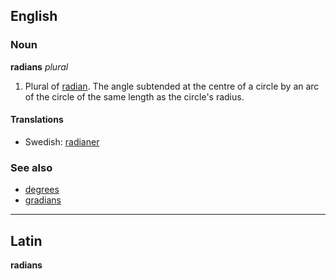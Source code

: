 ==English==
===Noun===
'''radians''' ''plural''

# Plural of [[radian]]. The angle subtended at the centre of a circle by an arc of the circle of the same length as the circle's radius.

====Translations====
*Swedish: [[radianer]]

===See also===
*[[degrees]]
*[[gradians]]

----
==Latin==
'''radians'''